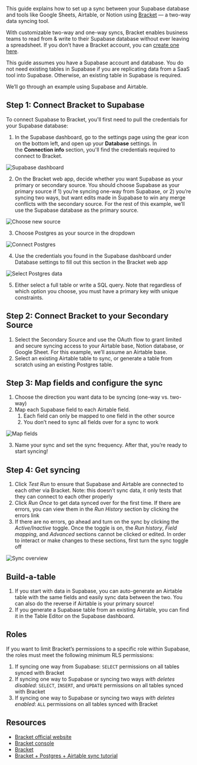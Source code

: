 

This guide explains how to set up a sync between your Supabase database and tools like Google Sheets, Airtable, or Notion using [Bracket](https://usebracket.com) — a two-way data syncing tool.

With customizable two-way and one-way syncs, Bracket enables business teams to read from & write to their Supabase database without ever leaving a spreadsheet. If you don’t have a Bracket account, you can [create one here](https://app.usebracket.com). 

This guide assumes you have a Supabase account and database. You do not need existing tables in Supabase if you are replicating data from a SaaS tool into Supabase. Otherwise, an existing table in Supabase is required.

We’ll go through an example using Supabase and Airtable.

## Step 1: Connect Bracket to Supabase

To connect Supabase to Bracket, you'll first need to pull the credentials for your Supabase  database:

1. In the Supabase dashboard, go to the settings page using the gear icon on the bottom left, and open up your **Database** settings. In the **Connection info** section, you'll find the credentials required to connect to Bracket.

![Supabase dashboard](/docs/img/guides/integrations/bracket/001_supabase_dashboard.png)

2. On the Bracket web app, decide whether you want Supabase as your primary or secondary source. You should choose Supabase as your primary source if 1) you’re syncing one-way from Supabase, or 2) you’re syncing two ways, but want edits made in Supabase to win any merge conflicts with the secondary source. For the rest of this example, we’ll use the Supabase database as the primary source.

![Choose new source](/docs/img/guides/integrations/bracket/002_bracket_choose_new_source.png)

3. Choose Postgres as your source in the dropdown

![Connect Postgres](/docs/img/guides/integrations/bracket/003_bracket_connect_postgres.png)

4. Use the credentials you found in the Supabase dashboard under Database settings to fill out this section in the Bracket web app

![Select Postgres data](/docs/img/guides/integrations/bracket/004_select_postgres_data.png)

5. Either select a full table or write a SQL query. Note that regardless of which option you choose, you must have a primary key with unique constraints. 

## Step 2: Connect Bracket to your Secondary Source

1. Select the Secondary Source and use the OAuth flow to grant limited and secure syncing access to your Airtable base, Notion database, or Google Sheet. For this example, we’ll assume an Airtable base.
2. Select an existing Airtable table to sync, or generate a table from scratch using an existing Postgres table.

## Step 3: Map fields and configure the sync

1. Choose the direction you want data to be syncing (one-way vs. two-way)
2. Map each Supabase field to each Airtable field. 
    1. Each field can only be mapped to one field in the other source
    2. You don’t need to sync all fields over for a sync to work

![Map fields](/docs/img/guides/integrations/bracket/005_map_fields.png)

3. Name your sync and set the sync frequency. After that, you’re ready to start syncing!

## Step 4: Get syncing

1. Click _Test Run_ to ensure that Supabase and Airtable are connected to each other via Bracket. Note: this doesn’t sync data, it only tests that they can connect to each other properly
2. Click _Run Once_ to get data synced over for the first time. If there are errors, you can view them in the *Run History* section by clicking the errors link
3. If there are no errors, go ahead and turn on the sync by clicking the *Active/Inactive* toggle. Once the toggle is on, the _Run history_, _Field mapping_, and _Advanced_ sections cannot be clicked or edited. In order to interact or make changes to these sections, first turn the sync toggle off

![Sync overview](/docs/img/guides/integrations/bracket/006_sync_overview.png)

## Build-a-table

1. If you start with data in Supabase, you can auto-generate an Airtable table with the same fields and easily sync data between the two. You can also do the reverse if Airtable is your primary source!
2. If you generate a Supabase table from an existing Airtable, you can find it in the Table Editor on the Supabase dashboard.

## Roles

If you want to limit Bracket’s permissions to a specific role within Supabase, the roles must meet the following minimum RLS permissions:
1. If syncing one way from Supabase: `SELECT` permissions on all tables synced with Bracket
2. If syncing one way to Supabase or syncing two ways _with deletes disabled_: `SELECT`, `INSERT`, and `UPDATE` permissions on all tables synced with Bracket
3. If syncing one way to Supabase or syncing two ways _with deletes enabled_: `ALL` permissions on all tables synced with Bracket

## Resources

- [Bracket official website](https://www.usebracket.com/)
- [Bracket console](https://app.usebracket.com/)
- [Bracket ](https://docs.usebracket.com/introduction)
- [Bracket + Postgres + Airtable sync tutorial](https://www.youtube.com/watch?v=Fv4QD7JMYqY&lc=Ugy-IbAKaPMjRnISLZJ4AaABAg)

